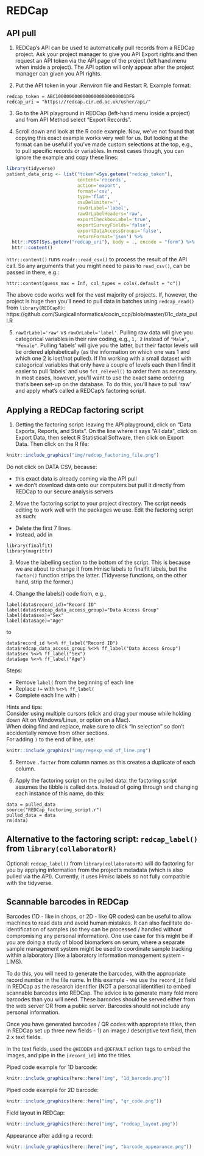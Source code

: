 # REDCap

## API pull

1.  REDCap's API can be used to automatically pull records from a REDCap project. Ask your project manager to give you API Export rights and then request an API token via the API page of the project (left hand menu when inside a project). The API option will only appear after the project manager can given you API rights.

2.  Put the API token in your .Renviron file and Restart R. Example format:

```
redcap_token = ABC10000000000000000000000001DFG
redcap_uri = "https://redcap.cir.ed.ac.uk/usher/api/"
```

3.  Go to the API playground in REDCap (left-hand menu inside a project) and from API Method select "Export Records".

4.  Scroll down and look at the R code example. Now, we've not found that copying this exact example works very well for us. But looking at the format can be useful if you've made custom selections at the top, e.g., to pull specific records or variables. In most cases though, you can ignore the example and copy these lines:

```r
library(tidyverse)
patient_data_orig <- list("token"=Sys.getenv("redcap_token"),
                          content='records',
                          action='export',
                          format='csv',
                          type='flat',
                          csvDelimiter='',
                          rawOrLabel='label',
                          rawOrLabelHeaders='raw',
                          exportCheckboxLabel='true',
                          exportSurveyFields='false',
                          exportDataAccessGroups='false',
                          returnFormat='json') %>% 
  httr::POST(Sys.getenv("redcap_uri"), body = ., encode = "form") %>% 
  httr::content()
```

`httr::content()` runs `readr::read_csv()` to process the result of the API call. So any arguments that you might need to pass to `read_csv()`, can be passed in there, e.g.:

```
httr::content(guess_max = Inf, col_types = cols(.default = "c"))
```

The above code works well for the vast majority of projects. If, however, the project is huge then you'll need to pull data in batches using `redcap_read()` from `library(REDCapR)`: https://github.com/SurgicalInformatics/cocin_ccp/blob/master/01c_data_pull.R


5.  `rawOrLabel='raw'` vs `rawOrLabel='label'`. Pulling raw data will give you categorical variables in their raw coding, e.g., `1, 2` instead of `"Male", "Female"`. Pulling 'labels' will give you the latter, but their factor levels will be ordered alphabetically (as the information on which one was 1 and which one 2 is lost/not pulled). If I'm working with a small dataset with categorical variables that only have a couple of levels each then I find it easier to pull 'labels' and use `fct_relevel()` to order them as necessary. In most cases, however, you'll want to use the exact same ordering that's been set-up on the database. To do this, you'll have to pull 'raw' and apply what's called a REDCap's factoring script.

## Applying a REDCap factoring script

1.  Getting the factoring script: leaving the API playground, click on "Data Exports, Reports, and Stats". On the line where it says "All data", click on Export Data, then select R Statistical Software, then click on Export Data. Then click on the R file:

```r
knitr::include_graphics("img/redcap_factoring_file.png")
```

Do not click on DATA CSV, because:

-   this exact data is already coming via the API pull
-   we don't download data onto our computers but pull it directly from REDCap to our secure analysis servers

2.  Move the factoring script to your project directory. The script needs editing to work well with the packages we use. Edit the factoring script as such:

-   Delete the first 7 lines.
-   Instead, add in

```{=html}
<!-- -->
```
    library(finalfit)
    library(magrittr)

3.  Move the labelling section to the bottom of the script. This is because we are about to change it from Hmisc labels to finalfit labels, but the `factor()` function strips the latter. (Tidyverse functions, on the other hand, strip the former.)

4.  Change the labels() code from, e.g.,

```{=html}
<!-- -->
```
    label(data$record_id)="Record ID"
    label(data$redcap_data_access_group)="Data Access Group"
    label(data$sex)="Sex"
    label(data$age)="Age"

to

    data$record_id %<>% ff_label("Record ID")
    data$redcap_data_access_group %<>% ff_label("Data Access Group")
    data$sex %<>% ff_label("Sex")
    data$age %<>% ff_label("Age")

Steps:

-   Remove `label(` from the beginning of each line
-   Replace `)=` with `%<>% ff_label(`
-   Complete each line with `)`

Hints and tips:\
Consider using multiple cursors (click and drag your mouse while holding down Alt on Windows/Linux, or option on a Mac).\
When doing find and replace, make sure to click "In selection" so don't accidentally remove from other sections.\
For adding `)` to the end of line, use:

```r
knitr::include_graphics("img/regexp_end_of_line.png")
```

5.  Remove `.factor` from column names as this creates a duplicate of each column.

6.  Apply the factoring script on the pulled data: the factoring script assumes the tibble is called `data`. Instead of going through and changing each instance of this name, do this:

```{=html}
<!-- -->
```
    data = pulled_data
    source("REDCap_factoring_script.r")
    pulled_data = data
    rm(data)

## Alternative to the factoring script: `redcap_label()` from `library(collaboratorR)`

Optional: `redcap_label()` from `library(collaboratorR)` will do factoring for you by applying information from the project's metadata (which is also pulled via the API). Currently, it uses Hmisc labels so not fully compatible with the tidyverse.

## Scannable barcodes in REDCap

Barcodes (1D - like in shops, or 2D - like QR codes) can be useful to allow machines to read data and avoid human mistakes. It can also facilitate de-identification of samples (so they can be processed / handled without compromising any personal information). One use case for this might be if you are doing a study of blood biomarkers on serum, where a separate sample management system might be used to coordinate sample tracking within a laboratory (like a laboratory information management system - LIMS).

To do this, you will need to generate the barcodes, with the appropriate record number in the file name. In this example - we use the `record_id` field in REDCap as the research identifier (NOT a personal identifier) to embed scannable barcodes into REDCap. The advice is to generate many fold more barcodes than you will need. These barcodes should be served either from the web server OR from a public server. Barcodes should not include any personal information.

Once you have generated barcodes / QR codes with appropriate titles, then in REDCap set up three new fields - 1) an image / descriptive text field, then 2 x text fields.

In the text fields, used the `@HIDDEN` and `@DEFAULT` action tags to embed the images, and pipe in the `[record_id]` into the titles.

Piped code example for 1D barcode:

```r
knitr::include_graphics(here::here("img", "1d_barcode.png"))
```

Piped code example for 2D barcode:

```r
knitr::include_graphics(here::here("img", "qr_code.png"))
```

Field layout in REDCap:

```r
knitr::include_graphics(here::here("img", "redcap_layout.png"))
```

Appearance after adding a record:

```r
knitr::include_graphics(here::here("img", "barcode_appearance.png"))
```
